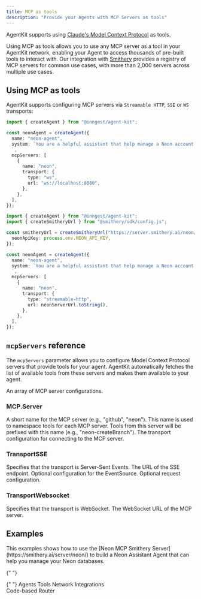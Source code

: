 ```yaml
---
title: MCP as tools
description: "Provide your Agents with MCP Servers as tools"
---
```


AgentKit supports using [Claude's Model Context Protocol](https://modelcontextprotocol.io/) as tools.

Using MCP as tools allows you to use any MCP server as a tool in your AgentKit network, enabling your Agent
to access thousands of pre-built tools to interact with. Our integration with [Smithery](https://smithery.ai/)
provides a registry of MCP servers for common use cases, with more than 2,000 servers across multiple use cases.

## Using MCP as tools

AgentKit supports configuring MCP servers via `Streamable HTTP`, `SSE` or `WS` transports:

<CodeGroup>

```ts Self-hosted MCP server
import { createAgent } from "@inngest/agent-kit";

const neonAgent = createAgent({
  name: "neon-agent",
  system: `You are a helpful assistant that help manage a Neon account.
  `,
  mcpServers: [
    {
      name: "neon",
      transport: {
        type: "ws",
        url: "ws://localhost:8080",
      },
    },
  ],
});
```

```ts Smithery MCP server
import { createAgent } from "@inngest/agent-kit";
import { createSmitheryUrl } from "@smithery/sdk/config.js";

const smitheryUrl = createSmitheryUrl("https://server.smithery.ai/neon/ws", {
  neonApiKey: process.env.NEON_API_KEY,
});

const neonAgent = createAgent({
  name: "neon-agent",
  system: `You are a helpful assistant that help manage a Neon account.
  `,
  mcpServers: [
    {
      name: "neon",
      transport: {
        type: "streamable-http",
        url: neonServerUrl.toString(),
      },
    },
  ],
});
```

</CodeGroup>

## `mcpServers` reference

The `mcpServers` parameter allows you to configure Model Context Protocol servers that provide tools for your agent. AgentKit automatically fetches the list of available tools from these servers and makes them available to your agent.

<ParamField path="mcpServers" type="MCP.Server[]">
  An array of MCP server configurations.
</ParamField>

### MCP.Server

<ParamField path="name" type="string" required>
  A short name for the MCP server (e.g., "github", "neon"). This name is used to
  namespace tools for each MCP server. Tools from this server will be prefixed
  with this name (e.g., "neon-createBranch").
</ParamField>

<ParamField path="transport" type="TransportSSE | TransportWebsocket" required>
  The transport configuration for connecting to the MCP server.
</ParamField>

### TransportSSE

<ParamField path="type" type="'sse'" required>
  Specifies that the transport is Server-Sent Events.
</ParamField>

<ParamField path="url" type="string" required>
  The URL of the SSE endpoint.
</ParamField>

<ParamField path="eventSourceInit" type="EventSourceInit">
  Optional configuration for the EventSource.
</ParamField>

<ParamField path="requestInit" type="RequestInit">
  Optional request configuration.
</ParamField>

### TransportWebsocket

<ParamField path="type" type="'ws'" required>
  Specifies that the transport is WebSocket.
</ParamField>

<ParamField path="url" type="string" required>
  The WebSocket URL of the MCP server.
</ParamField>

## Examples

<Card title="Neon Assistant Agent (using MCP)" href="https://github.com/inngest/agent-kit/tree/main/examples/mcp-neon-agent/#readme" icon="github">
  This examples shows how to use the [Neon MCP Smithery Server](https://smithery.ai/server/neon/) to build a Neon Assistant Agent that can help you manage your Neon databases.

{" "}
<br />

{" "}
<span className="mr-2 border-primary dark:border-primary-light bg-primary/10 text-primary text-xs dark:text-primary-light dark:bg-primary-light/10 rounded-xl px-2 py-1">
  Agents
</span>
<span className="mr-2 border-primary dark:border-primary-light bg-primary/10 text-primary text-xs dark:text-primary-light dark:bg-primary-light/10 rounded-xl px-2 py-1">
  Tools
</span>
<span className="mr-2 border-primary dark:border-primary-light bg-primary/10 text-primary text-xs dark:text-primary-light dark:bg-primary-light/10 rounded-xl px-2 py-1">
  Network
</span>
<span className="mr-2 border-primary dark:border-primary-light bg-primary/10 text-primary text-xs dark:text-primary-light dark:bg-primary-light/10 rounded-xl px-2 py-1">
  Integrations
</span>
<br />
<span className="mr-2 border-primary dark:border-primary-light bg-primary/10 text-primary text-xs dark:text-primary-light dark:bg-primary-light/10 rounded-xl px-2 py-1">
  Code-based Router
</span>

</Card>
